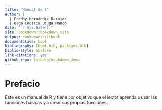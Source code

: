 ```yaml
--- 
title: "Manual de R"
author: |
  | Freddy Hernández Barajas
  | Olga Cecilia Usuga Manco
date: "`r Sys.Date()`"
site: bookdown::bookdown_site
output: bookdown::gitbook
documentclass: book
bibliography: [book.bib, packages.bib]
biblio-style: apalike
link-citations: yes
github-repo: rstudio/bookdown-demo
---
```


# Prefacio {-}

Este es un manual de R y tiene por objetivo que el lector aprenda a usar las funciones básicas y a crear sus propias funciones.
